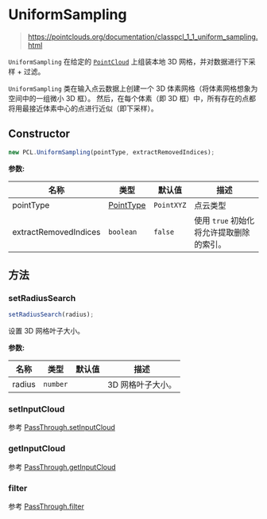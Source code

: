 # UniformSampling

> https://pointclouds.org/documentation/classpcl_1_1_uniform_sampling.html

`UniformSampling` 在给定的 [`PointCloud`](/docs/api/basic-structures#pointcloud) 上组装本地 3D 网格，并对数据进行下采样 + 过滤。

`UniformSampling` 类在输入点云数据上创建一个 3D 体素网格（将体素网格想象为空间中的一组微小 3D 框）。 然后，在每个体素（即 3D 框）中，所有存在的点都将用最接近体素中心的点进行近似（即下采样）。

## Constructor

```ts
new PCL.UniformSampling(pointType, extractRemovedIndices);
```

**参数:**

| 名称                  | 类型                                              | 默认值     | 描述                                     |
| --------------------- | ------------------------------------------------- | ---------- | ---------------------------------------- |
| pointType             | [PointType](/docs/api/basic-structures#pointtype) | `PointXYZ` | 点云类型                                 |
| extractRemovedIndices | `boolean`                                         | `false`    | 使用 `true` 初始化将允许提取删除的索引。 |

## 方法

### setRadiusSearch

```ts
setRadiusSearch(radius);
```

设置 3D 网格叶子大小。

**参数:**

| 名称   | 类型     | 默认值 | 描述              |
| ------ | -------- | ------ | ----------------- |
| radius | `number` |        | 3D 网格叶子大小。 |

### setInputCloud

参考 [PassThrough.setInputCloud](/docs/api/filters/pass-through#setinputcloud)

### getInputCloud

参考 [PassThrough.getInputCloud](/docs/api/filters/pass-through#getinputcloud)

### filter

参考 [PassThrough.filter](/docs/api/filters/pass-through#filter)
